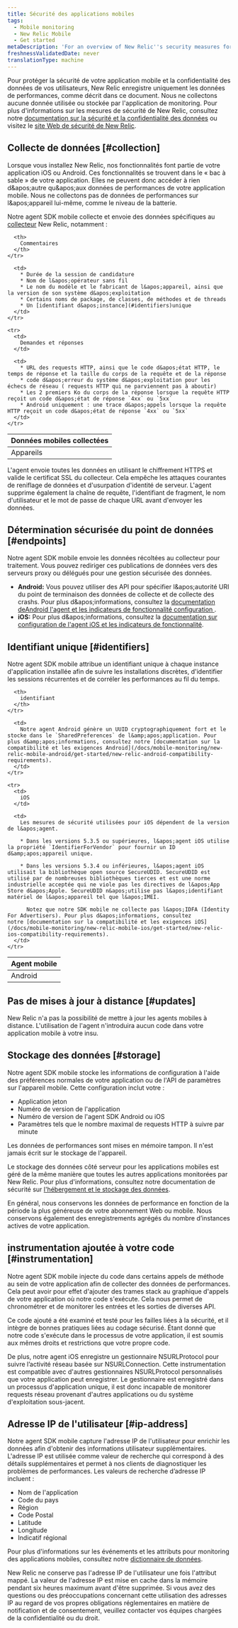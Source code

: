 ```yaml
---
title: Sécurité des applications mobiles
tags:
  - Mobile monitoring
  - New Relic Mobile
  - Get started
metaDescription: 'For an overview of New Relic''s security measures for mobile applications, start here.'
freshnessValidatedDate: never
translationType: machine
---
```


Pour protéger la sécurité de votre application mobile et la confidentialité des données de vos utilisateurs, New Relic enregistre uniquement les données de performances, comme décrit dans ce document. Nous ne collectons aucune donnée utilisée ou stockée par l&apos;application de monitoring. Pour plus d&apos;informations sur les mesures de sécurité de New Relic, consultez notre [documentation sur la sécurité et la confidentialité des données](/docs/security/new-relic-security/data-privacy/data-privacy-new-relic) ou visitez le [site Web de sécurité de New Relic](https://newrelic.com/security).

## Collecte de données [#collection]

Lorsque vous installez New Relic, nos fonctionnalités <InlinePopover type="mobile" />font partie de votre application iOS ou Android. Ces fonctionnalités se trouvent dans le « bac à sable » de votre application. Elles ne peuvent donc accéder à rien d&amp;apos;autre qu&amp;apos;aux données de performances de votre application mobile. Nous ne collectons pas de données de performances sur l&amp;apos;appareil lui-même, comme le niveau de la batterie.

Notre agent SDK mobile collecte et envoie des données spécifiques au [collecteur](/docs/using-new-relic/welcome-new-relic/getting-started/glossary#collector) New Relic, notamment :

<table>
  <thead>
    <tr>
      <th style={{ width: "200px" }}>
        Données mobiles collectées
      </th>

      <th>
        Commentaires
      </th>
    </tr>
  </thead>

  <tbody>
    <tr>
      <td>
        Appareils
      </td>

      <td>
        * Durée de la session de candidature
        * Nom de l&apos;opérateur sans fil
        * Le nom du modèle et le fabricant de l&apos;appareil, ainsi que la version de son système d&apos;exploitation
        * Certains noms de package, de classes, de méthodes et de threads
        * Un [identifiant d&apos;instance](#identifiers)unique
      </td>
    </tr>

    <tr>
      <td>
        Demandes et réponses
      </td>

      <td>
        * URL des requests HTTP, ainsi que le code d&apos;état HTTP, le temps de réponse et la taille du corps de la requête et de la réponse
        * code d&apos;erreur du système d&apos;exploitation pour les échecs de réseau ( requests HTTP qui ne parviennent pas à aboutir)
        * Les 2 premiers Ko du corps de la réponse lorsque la requête HTTP reçoit un code d&apos;état de réponse `4xx` ou `5xx`
        * Android uniquement : une trace d&apos;appels lorsque la requête HTTP reçoit un code d&apos;état de réponse `4xx` ou `5xx`
      </td>
    </tr>
  </tbody>
</table>

L&apos;agent envoie toutes les données en utilisant le chiffrement HTTPS et valide le certificat SSL du collecteur. Cela empêche les attaques courantes de reniflage de données et d&apos;usurpation d&apos;identité de serveur. L&apos;agent supprime également la chaîne de requête, l&apos;identifiant de fragment, le nom d&apos;utilisateur et le mot de passe de chaque URL avant d&apos;envoyer les données.

## Détermination sécurisée du point de données [#endpoints]

Notre agent SDK mobile envoie les données récoltées au collecteur pour traitement. Vous pouvez rediriger ces publications de données vers des serveurs proxy ou délégués pour une gestion sécurisée des données.

* <DNT>**Android:**</DNT> Vous pouvez utiliser des API pour spécifier l&amp;apos;autorité URI du point de terminaison des données de collecte et de collecte des crashs. Pour plus d&amp;apos;informations, consultez la [documentation deAndroid l&apos;agent et les indicateurs de fonctionnalité configuration ](/docs/mobile-monitoring/new-relic-mobile/mobile-sdk/configure-settings/).
* <DNT>**iOS:**</DNT> Pour plus d&amp;apos;informations, consultez la [documentation sur configuration de l&apos;agent iOS et les indicateurs de fonctionnalité](/docs/mobile-monitoring/new-relic-mobile/mobile-sdk/configure-settings/).

## Identifiant unique [#identifiers]

Notre agent SDK mobile attribue un identifiant unique à chaque instance d&apos;application installée afin de suivre les installations discrètes, d&apos;identifier les sessions récurrentes et de corréler les performances au fil du temps.

<table>
  <thead>
    <tr>
      <th style={{ width: "150px" }}>
        Agent mobile
      </th>

      <th>
        identifiant
      </th>
    </tr>
  </thead>

  <tbody>
    <tr>
      <td>
        Android
      </td>

      <td>
        Notre agent Android génère un UUID cryptographiquement fort et le stocke dans le `SharedPreferences` de l&amp;apos;application. Pour plus d&amp;apos;informations, consultez notre [documentation sur la compatibilité et les exigences Android](/docs/mobile-monitoring/new-relic-mobile-android/get-started/new-relic-android-compatibility-requirements).
      </td>
    </tr>

    <tr>
      <td>
        iOS
      </td>

      <td>
        Les mesures de sécurité utilisées pour iOS dépendent de la version de l&apos;agent.

        * Dans les versions 5.3.5 ou supérieures, l&apos;agent iOS utilise la propriété `IdentifierForVendor` pour fournir un ID d&amp;apos;appareil unique.

        * Dans les versions 5.3.4 ou inférieures, l&apos;agent iOS utilisait la bibliothèque open source SecureUDID. SecureUDID est utilisé par de nombreuses bibliothèques tierces et est une norme industrielle acceptée qui ne viole pas les directives de l&apos;App Store d&apos;Apple. SecureUDID n&apos;utilise pas l&apos;identifiant matériel de l&apos;appareil tel que l&apos;IMEI.

          Notez que notre SDK mobile ne collecte pas l&apos;IDFA (Identity For Advertisers). Pour plus d&apos;informations, consultez notre [documentation sur la compatibilité et les exigences iOS](/docs/mobile-monitoring/new-relic-mobile-ios/get-started/new-relic-ios-compatibility-requirements).
      </td>
    </tr>
  </tbody>
</table>

## Pas de mises à jour à distance [#updates]

New Relic n&apos;a pas la possibilité de mettre à jour les agents mobiles à distance. L&apos;utilisation de l&apos;agent n&apos;introduira aucun code dans votre application mobile à votre insu.

## Stockage des données [#storage]

Notre agent SDK mobile stocke les informations de configuration à l&apos;aide des préférences normales de votre application ou de l&apos;API de paramètres sur l&apos;appareil mobile. Cette configuration inclut votre :

* Application jeton
* Numéro de version de l&apos;application
* Numéro de version de l&apos;agent SDK Android ou iOS
* Paramètres tels que le nombre maximal de requests HTTP à suivre par minute

Les données de performances sont mises en mémoire tampon. Il n&apos;est jamais écrit sur le stockage de l&apos;appareil.

Le stockage des données côté serveur pour les applications mobiles est géré de la même manière que toutes les autres applications monitorées par New Relic. Pour plus d&apos;informations, consultez notre documentation de sécurité sur [l&apos;hébergement et le stockage des données](/docs/security/new-relic-security/data-privacy/security-controls-privacy#Hosting_and_Data_Storage).

En général, nous conservons les données de performance en fonction de la période la plus généreuse de votre abonnement Web ou mobile. Nous conservons également des enregistrements agrégés du nombre d’instances actives de votre application.

## instrumentation ajoutée à votre code [#instrumentation]

Notre agent SDK mobile injecte du code dans certains appels de méthode au sein de votre application afin de collecter des données de performances. Cela peut avoir pour effet d&apos;ajouter des trames stack au graphique d&apos;appels de votre application où notre code s&apos;exécute. Cela nous permet de chronométrer et de monitorer les entrées et les sorties de diverses API.

Ce code ajouté a été examiné et testé pour les failles liées à la sécurité, et il intègre de bonnes pratiques liées au codage sécurisé. Étant donné que notre code s&apos;exécute dans le processus de votre application, il est soumis aux mêmes droits et restrictions que votre propre code.

De plus, notre agent iOS enregistre un gestionnaire NSURLProtocol pour suivre l’activité réseau basée sur NSURLConnection. Cette instrumentation est compatible avec d&apos;autres gestionnaires NSURLProtocol personnalisés que votre application peut enregistrer. Le gestionnaire est enregistré dans un processus d&apos;application unique, il est donc incapable de monitorer requests réseau provenant d&apos;autres applications ou du système d&apos;exploitation sous-jacent.

## Adresse IP de l&apos;utilisateur [#ip-address]

Notre agent SDK mobile capture l&apos;adresse IP de l&apos;utilisateur pour enrichir les données afin d&apos;obtenir des informations utilisateur supplémentaires. L&apos;adresse IP est utilisée comme valeur de recherche qui correspond à des détails supplémentaires et permet à nos clients de diagnostiquer les problèmes de performances. Les valeurs de recherche d’adresse IP incluent :

* Nom de l&apos;application
* Code du pays
* Région
* Code Postal
* Latitude
* Longitude
* Indicatif régional

Pour plus d&apos;informations sur les événements et les attributs pour monitoring des applications mobiles, consultez notre [dictionnaire de données](/attribute-dictionary?attribute_name=&field_data_source_tid%5B%5D=8342).

New Relic ne conserve pas l&apos;adresse IP de l&apos;utilisateur une fois l&apos;attribut mappé. La valeur de l&apos;adresse IP est mise en cache dans la mémoire pendant six heures maximum avant d&apos;être supprimée. Si vous avez des questions ou des préoccupations concernant cette utilisation des adresses IP au regard de vos propres obligations réglementaires en matière de notification et de consentement, veuillez contacter vos équipes chargées de la confidentialité ou du droit.